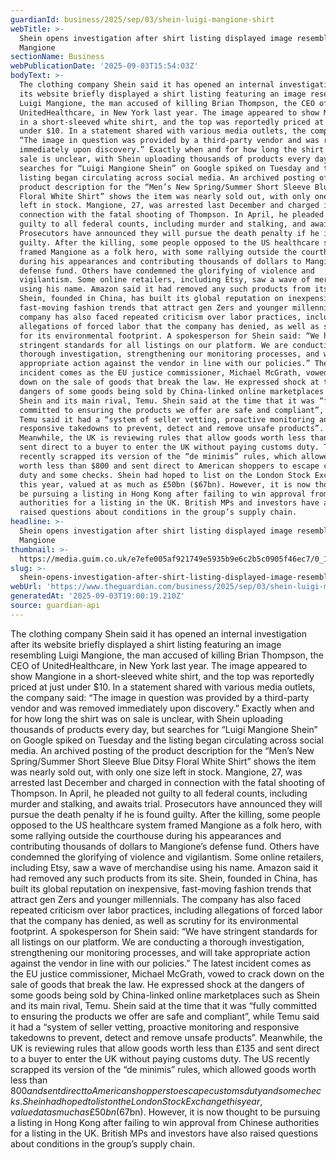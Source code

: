 ```yaml
---
guardianId: business/2025/sep/03/shein-luigi-mangione-shirt
webTitle: >-
  Shein opens investigation after shirt listing displayed image resembling Luigi
  Mangione
sectionName: Business
webPublicationDate: '2025-09-03T15:54:03Z'
bodyText: >-
  The clothing company Shein said it has opened an internal investigation after
  its website briefly displayed a shirt listing featuring an image resembling
  Luigi Mangione, the man accused of killing Brian Thompson, the CEO of
  UnitedHealthcare, in New York last year. The image appeared to show Mangione
  in a short-sleeved white shirt, and the top was reportedly priced at just
  under $10. In a statement shared with various media outlets, the company said:
  “The image in question was provided by a third-party vendor and was removed
  immediately upon discovery.” Exactly when and for how long the shirt was on
  sale is unclear, with Shein uploading thousands of products every day, but
  searches for “Luigi Mangione Shein” on Google spiked on Tuesday and the
  listing began circulating across social media. An archived posting of the
  product description for the “Men’s New Spring/Summer Short Sleeve Blue Ditsy
  Floral White Shirt” shows the item was nearly sold out, with only one size
  left in stock. Mangione, 27, was arrested last December and charged in
  connection with the fatal shooting of Thompson. In April, he pleaded not
  guilty to all federal counts, including murder and stalking, and awaits trial.
  Prosecutors have announced they will pursue the death penalty if he is found
  guilty. After the killing, some people opposed to the US healthcare system
  framed Mangione as a folk hero, with some rallying outside the courthouse
  during his appearances and contributing thousands of dollars to Mangione’s
  defense fund. Others have condemned the glorifying of violence and
  vigilantism. Some online retailers, including Etsy, saw a wave of merchandise
  using his name. Amazon said it had removed any such products from its site.
  Shein, founded in China, has built its global reputation on inexpensive,
  fast-moving fashion trends that attract gen Zers and younger millennials. The
  company has also faced repeated criticism over labor practices, including
  allegations of forced labor that the company has denied, as well as scrutiny
  for its environmental footprint. A spokesperson for Shein said: “We have
  stringent standards for all listings on our platform. We are conducting a
  thorough investigation, strengthening our monitoring processes, and will take
  appropriate action against the vendor in line with our policies.” The latest
  incident comes as the EU justice commissioner, Michael McGrath, vowed to crack
  down on the sale of goods that break the law. He expressed shock at the
  dangers of some goods being sold by China-linked online marketplaces such as
  Shein and its main rival, Temu. Shein said at the time that it was “fully
  committed to ensuring the products we offer are safe and compliant”, while
  Temu said it had a “system of seller vetting, proactive monitoring and
  responsive takedowns to prevent, detect and remove unsafe products”.
  Meanwhile, the UK is reviewing rules that allow goods worth less than £135 and
  sent direct to a buyer to enter the UK without paying customs duty. The US
  recently scrapped its version of the “de minimis” rules, which allowed goods
  worth less than $800 and sent direct to American shoppers to escape customs
  duty and some checks. Shein had hoped to list on the London Stock Exchange
  this year, valued at as much as £50bn ($67bn). However, it is now thought to
  be pursuing a listing in Hong Kong after failing to win approval from Chinese
  authorities for a listing in the UK. British MPs and investors have also
  raised questions about conditions in the group’s supply chain.
headline: >-
  Shein opens investigation after shirt listing displayed image resembling Luigi
  Mangione
thumbnail: >-
  https://media.guim.co.uk/e7efe005af921749e5935b9e6c2b5c0905f46ec7/0_129_1074_859/500.jpg
slug: >-
  shein-opens-investigation-after-shirt-listing-displayed-image-resembling-luigi-mangione
webUrl: 'https://www.theguardian.com/business/2025/sep/03/shein-luigi-mangione-shirt'
generatedAt: '2025-09-03T19:00:19.210Z'
source: guardian-api
---
```

The clothing company Shein said it has opened an internal investigation after its website briefly displayed a shirt listing featuring an image resembling Luigi Mangione, the man accused of killing Brian Thompson, the CEO of UnitedHealthcare, in New York last year. The image appeared to show Mangione in a short-sleeved white shirt, and the top was reportedly priced at just under $10. In a statement shared with various media outlets, the company said: “The image in question was provided by a third-party vendor and was removed immediately upon discovery.” Exactly when and for how long the shirt was on sale is unclear, with Shein uploading thousands of products every day, but searches for “Luigi Mangione Shein” on Google spiked on Tuesday and the listing began circulating across social media. An archived posting of the product description for the “Men’s New Spring/Summer Short Sleeve Blue Ditsy Floral White Shirt” shows the item was nearly sold out, with only one size left in stock. Mangione, 27, was arrested last December and charged in connection with the fatal shooting of Thompson. In April, he pleaded not guilty to all federal counts, including murder and stalking, and awaits trial. Prosecutors have announced they will pursue the death penalty if he is found guilty. After the killing, some people opposed to the US healthcare system framed Mangione as a folk hero, with some rallying outside the courthouse during his appearances and contributing thousands of dollars to Mangione’s defense fund. Others have condemned the glorifying of violence and vigilantism. Some online retailers, including Etsy, saw a wave of merchandise using his name. Amazon said it had removed any such products from its site. Shein, founded in China, has built its global reputation on inexpensive, fast-moving fashion trends that attract gen Zers and younger millennials. The company has also faced repeated criticism over labor practices, including allegations of forced labor that the company has denied, as well as scrutiny for its environmental footprint. A spokesperson for Shein said: “We have stringent standards for all listings on our platform. We are conducting a thorough investigation, strengthening our monitoring processes, and will take appropriate action against the vendor in line with our policies.” The latest incident comes as the EU justice commissioner, Michael McGrath, vowed to crack down on the sale of goods that break the law. He expressed shock at the dangers of some goods being sold by China-linked online marketplaces such as Shein and its main rival, Temu. Shein said at the time that it was “fully committed to ensuring the products we offer are safe and compliant”, while Temu said it had a “system of seller vetting, proactive monitoring and responsive takedowns to prevent, detect and remove unsafe products”. Meanwhile, the UK is reviewing rules that allow goods worth less than £135 and sent direct to a buyer to enter the UK without paying customs duty. The US recently scrapped its version of the “de minimis” rules, which allowed goods worth less than $800 and sent direct to American shoppers to escape customs duty and some checks. Shein had hoped to list on the London Stock Exchange this year, valued at as much as £50bn ($67bn). However, it is now thought to be pursuing a listing in Hong Kong after failing to win approval from Chinese authorities for a listing in the UK. British MPs and investors have also raised questions about conditions in the group’s supply chain.
